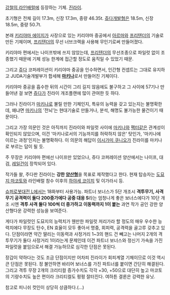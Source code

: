 [[강철의 라인배럴]]에 등장하는 기체. [[진라이]].

초기형은 전체 길이 17.3m, 신장 17.3m, 중량 46.35t.
[[쥬다]]개발형은 18.5m, 신장 18.5m, 중량 50.7t.

본래 [[키리야마 에이지]]가 사장으로 있는 키리야마 중공에서 [[아르마]]와 [[프리텐더]]의 기술로 만든 기체이며, [[프리텐더]]의 무선 너브크랙을 사용해 무인기로써 만들어졌다.

키리야마 편에서는 나이프밖에 쓰지 않았는데, [[프리텐더]]의 무선조종으로 파일럿 없이 조종했기 때문에 기체 성능 한계에 접근할 정도로 움직일 수 있었기 때문.

그리고 [[쥬다]] 코퍼레이션이 키리야마 중공을 인수하면서, 인간형 컨셉트는 그대로 유지하고 JUDA기술개발부가 합세해 '''[[마키나]]'''로서 만들어진 기체이다.

키리야마 중공을 흡수한 뒤의 시간이 그리 길지 않음에도 불구하고 그 사이에 57기나 만들어낸 걸 보면 [[쥬다]]가 진라이 개조플랜에 많이 관여한 듯 하다.

그러나 진라이가 [[마키나]]로 불릴 만한 기체인지, 특유의 능력을 갖고 있는지는 불명확한데, 왜냐면 [[마키나]]의 '전뇌'는 현대기술로 만들거나, 분석, 해명도 불가능한 물건이기 때문이다.

그리고 가장 의문인 것은 아직까지 진라이와 파일럿 사이에 [[마키나]]와 [[팩터]]같은 관계성이 확인되지 않았으며, 이건 '마키나로서의 기능까지를 허락하지 않은' 탓인가, '마키나에 이르는 과정'인지는 불명확하다. 이 의문의 해답이 [[이시가미 쿠니오]]가 진라이를 마키나로 부르는 답이 될 듯.

주 무장은 키리야마 편에선 나이프만 있었으나, 쥬다 코퍼레이션 양산에서는 나이프, 대검, [[레일건]]이 장착되어 있다.

작가들 왈, 주다판 진라이는 '''강한 [[양산형]]'''을 목표로 제작했다고 한다.
현재 탑승자는 [[도묘지 마코토]]와 라인배럴 참수 이후의 [[하야세 코이치]] 및 이가라시 등.

[[슈퍼로봇대전 L]]에서는 18화부터 사용가능. 파트너 보너스가 5단 개조시 '''격투무기, 사격무기 공격력이 둘다 200증가에다 공중 대응 S'''라는 엄청나게 좋은 보너스에다가 10단 개조 시엔 '''격투 사격 둘다 100씩 더 증가하고 이동력까지 1이 붙는''' 과연 작가 공인 강한 양산형다운 강력한 성능을 보여준다.

게다가 파일럿인 도묘지의 능력치가 웬만한 파일럿 저리가라 할 정도의 매우 우수한 능력치에다 무장도 탄수, EN 효율이 모두 좋아서 명중, 회피력, 공격력을 골고루 갖추고 있다. 단점이라면 약간 딸리는 이동력과 사정거리 1~3의 핸드 건 빼고는 나머지 2개의 격투무기가 둘다 사정거리 1이라는게 문제인데 이건 파트너 보너스와 정신기 가속을 가진 파일럿을 붙임으로서 해결 가능하므로 심각한 단점은 못된다.

장갑이 약하다는 것도 조금 단점이지만 어차피 진라이가 회피계열 기체이므로 이것 역시 큰 단점은 못된다. 정 불안하면 바리어 보너스를 가진 파트너를 붙이면 간단히 해결된다. 그리고 격투 무장 2개의 크리티컬 증가수치도 각각 +30, +50으로 대단히 높고 마코토의 기량수치도 높은 편이라 크리티컬도 펑펑 잘터진다. 여하튼 결론은 강력한 유닛.

참고로 피니쉬 컷인이 상당히 상큼하다.(...)
